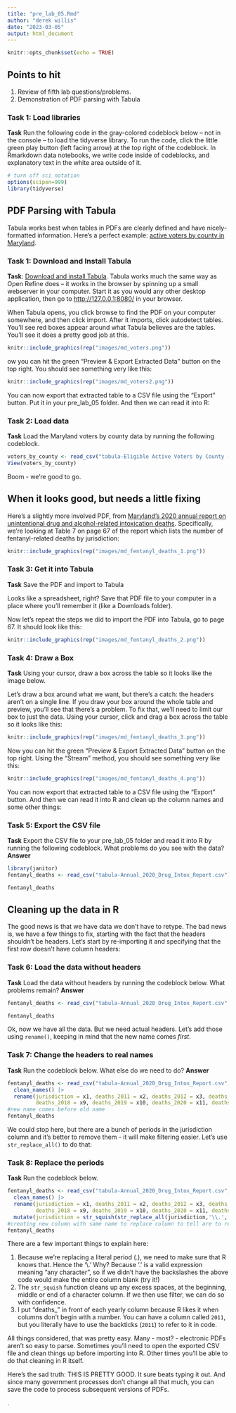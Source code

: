 ```yaml
---
title: "pre_lab_05.Rmd"
author: "derek willis"
date: "2023-03-05"
output: html_document
---
```


```r
knitr::opts_chunk$set(echo = TRUE)
```

## Points to hit

1.  Review of fifth lab questions/problems.
2.  Demonstration of PDF parsing with Tabula

### Task 1: Load libraries

**Task** Run the following code in the gray-colored codeblock below -- not in the console -- to load the tidyverse library. To run the code, click the little green play button (left facing arrow) at the top right of the codeblock. In Rmarkdown data notebooks, we write code inside of codeblocks, and explanatory text in the white area outside of it.

```r
# turn off sci notation
options(scipen=999)
library(tidyverse)
```

## PDF Parsing with Tabula

Tabula works best when tables in PDFs are clearly defined and have nicely-formatted information. Here's a perfect example: [active voters by county in Maryland](https://www.elections.maryland.gov/press_room/2022_stats/GG22/Eligible%20Active%20Voters%20by%20County%20-%20GG22.pdf).

### Task 1: Download and Install Tabula

**Task**: [Download and install Tabula](https://tabula.technology/). Tabula works much the same way as Open Refine does -- it works in the browser by spinning up a small webserver in your computer. Start it as you would any other desktop application, then go to <http://127.0.0.1:8080/> in your browser.

When Tabula opens, you click browse to find the PDF on your computer somewhere, and then click import. After it imports, click autodetect tables. You'll see red boxes appear around what Tabula believes are the tables. You'll see it does a pretty good job at this.

```r
knitr::include_graphics(rep("images/md_voters.png"))
```

ow you can hit the green "Preview & Export Extracted Data" button on the top right. You should see something very like this:

```r
knitr::include_graphics(rep("images/md_voters2.png"))
```

You can now export that extracted table to a CSV file using the "Export" button. Put it in your pre_lab_05 folder. And then we can read it into R:

### Task 2: Load data

**Task** Load the Maryland voters by county data by running the following codeblock.

```r
voters_by_county <- read_csv("tabula-Eligible Active Voters by County - GG22.csv")
View(voters_by_county)
```

Boom - we're good to go.

## When it looks good, but needs a little fixing

Here's a slightly more involved PDF, from [Maryland's 2020 annual report on unintentional drug and alcohol-related intoxication deaths](https://health.maryland.gov/vsa/Documents/Overdose/Annual_2020_Drug_Intox_Report.pdf). Specifically, we're looking at Table 7 on page 67 of the report which lists the number of fentanyl-related deaths by jurisdiction:

```r
knitr::include_graphics(rep("images/md_fentanyl_deaths_1.png"))
```

### Task 3: Get it into Tabula

**Task** Save the PDF and import to Tabula

Looks like a spreadsheet, right? Save that PDF file to your computer in a place where you'll remember it (like a Downloads folder).

Now let's repeat the steps we did to import the PDF into Tabula, go to page 67. It should look like this:

```r
knitr::include_graphics(rep("images/md_fentanyl_deaths_2.png"))
```

### Task 4: Draw a Box

**Task** Using your cursor, draw a box across the table so it looks like the image below.

Let's draw a box around what we want, but there's a catch: the headers aren't on a single line. If you draw your box around the whole table and preview, you'll see that there's a problem. To fix that, we'll need to limit our box to just the data. Using your cursor, click and drag a box across the table so it looks like this:

```r
knitr::include_graphics(rep("images/md_fentanyl_deaths_3.png"))
```

Now you can hit the green "Preview & Export Extracted Data" button on the top right. Using the "Stream" method, you should see something very like this:

```r
knitr::include_graphics(rep("images/md_fentanyl_deaths_4.png"))
```

You can now export that extracted table to a CSV file using the "Export" button. And then we can read it into R and clean up the column names and some other things:

### Task 5: Export the CSV file

**Task** Export the CSV file to your pre_lab_05 folder and read it into R by running the following codeblock. What problems do you see with the data? **Answer**

```r
library(janitor)
fentanyl_deaths <- read_csv("tabula-Annual_2020_Drug_Intox_Report.csv") |> clean_names()

fentanyl_deaths
```

## Cleaning up the data in R

The good news is that we have data we don't have to retype. The bad news is, we have a few things to fix, starting with the fact that the headers shouldn't be headers. Let's start by re-importing it and specifying that the first row doesn't have column headers:

### Task 6: Load the data without headers

**Task** Load the data without headers by running the codeblock below. What problems remain? **Answer**

```r
fentanyl_deaths <- read_csv("tabula-Annual_2020_Drug_Intox_Report.csv", col_names = FALSE) |> clean_names()

fentanyl_deaths
```

Ok, now we have all the data. But we need actual headers. Let's add those using `rename()`, keeping in mind that the new name comes *first*.

### Task 7: Change the headers to real names

**Task** Run the codeblock below. What else do we need to do? **Answer**

```r
fentanyl_deaths <- read_csv("tabula-Annual_2020_Drug_Intox_Report.csv", col_names = FALSE) |> 
  clean_names() |> 
  rename(jurisdiction = x1, deaths_2011 = x2, deaths_2012 = x3, deaths_2013 = x4, deaths_2014 = x5, deaths_2015 = x6, deaths_2016 = x7, deaths_2017 = x8, 
         deaths_2018 = x9, deaths_2019 = x10, deaths_2020 = x11, deaths_total = x12)
#new name comes before old name
fentanyl_deaths
```

We could stop here, but there are a bunch of periods in the jurisdiction column and it's better to remove them - it will make filtering easier. Let's use `str_replace_all()` to do that:

### Task 8: Replace the periods

**Task** Run the codeblock below.

```r
fentanyl_deaths <- read_csv("tabula-Annual_2020_Drug_Intox_Report.csv", col_names = FALSE) |> 
  clean_names() |> 
  rename(jurisdiction = x1, deaths_2011 = x2, deaths_2012 = x3, deaths_2013 = x4, deaths_2014 = x5, deaths_2015 = x6, deaths_2016 = x7, deaths_2017 = x8, 
         deaths_2018 = x9, deaths_2019 = x10, deaths_2020 = x11, deaths_total = x12) |> 
  mutate(jurisdiction = str_squish(str_replace_all(jurisdiction,'\\.','')))
#creating new column with same name to replace column to tell are to replace every . with a [nothing]              
fentanyl_deaths
```

There are a few important things to explain here:

1.  Because we're replacing a literal period (.), we need to make sure that R knows that. Hence the '\\.' Why? Because '.' is a valid expression meaning "any character", so if we didn't have the backslashes the above code would make the entire column blank (try it!)
2.  The `str_squish` function cleans up any excess spaces, at the beginning, middle or end of a character column. If we then use filter, we can do so with confidence.
3.  I put "deaths\_" in front of each yearly column because R likes it when columns don't begin with a number. You can have a column called `2011`, but you literally have to use the backticks (`2011`) to refer to it in code.

All things considered, that was pretty easy. Many - most? - electronic PDFs aren't so easy to parse. Sometimes you'll need to open the exported CSV file and clean things up before importing into R. Other times you'll be able to do that cleaning in R itself.

Here's the sad truth: THIS IS PRETTY GOOD. It sure beats typing it out. And since many government processes don't change all that much, you can save the code to process subsequent versions of PDFs.

.
